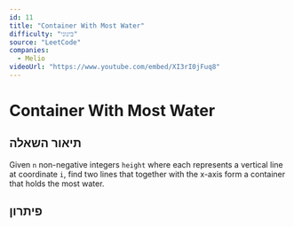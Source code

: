 ```yaml
---
id: 11
title: "Container With Most Water"
difficulty: "בינוני"
source: "LeetCode"
companies:
  - Melio
videoUrl: "https://www.youtube.com/embed/XI3rI0jFuq8"
---
```


# Container With Most Water

## תיאור השאלה

Given `n` non-negative integers `height` where each represents a vertical line at coordinate `i`, find two lines that together with the x-axis form a container that holds the most water.

## פיתרון


